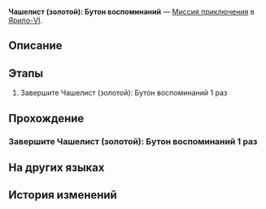 {{Дополнить|Диалоги.}}
{{Миссия Инфобокс
|id              = 4010122
|Название        = 
|Изображение     = Миссия Освоения Чашелист (золотой) Бутон воспоминаний.png
|Тип             = Миссия приключения
|События         = 
|Глава           = 
|Условия         = Завершена [[Миссия приключения]] ''[[Чашелист (золотой): Бутон воспоминаний]]''
|Персонажи       = Первопроходец
|СтартЛокация    = [[Ярило-VI]] — [[Пригородные снежные поля]]
|Локации         = Пригородные снежные поля
|Предыдущая      = 
|Следующая       = 
|Награды         = Разрежённый эфир*3; Кредиты*2 000
}}
'''Чашелист (золотой): Бутон воспоминаний''' — [[Миссия приключения]] в [[Ярило-VI]].

==Описание==
{{Описание|<!--официальное описание из Перекрёстка судеб-->}}

==Этапы==
# Завершите Чашелист (золотой): Бутон воспоминаний 1 раз

==Прохождение==
{{Дополнить}}

===Завершите Чашелист (золотой): Бутон воспоминаний 1 раз===
{{Описание миссии|локация=Пригородные снежные поля|Завершите Чашелист (золотой): Бутон воспоминаний и получите награду}}
{{Диалог Начало}}
{{Диалог Конец}}

==На других языках==
{{На других языках
|en   = Calyx (Golden): Bud of Memories
|zhs  = 「拟造花萼（金）&nbsp;•&nbsp;回忆之蕾」
|zht  = 「擬造花萼（金）•回憶之蕾」
|ja   = 「疑似花萼（金）・回憶の蕾」
|ko   = 「모조 꽃받침(금) • 추억의 봉오리」
|es   = Cáliz (oro): Flor de los recuerdos
|fr   = Calice doré : Bourgeon des Mémoires
|ru   = Чашелист (золотой): Бутон воспоминаний
|th   = Calyx (Golden): ช่อแห่งความทรงจำ
|vi   = "Đài Hoa Nhân Tạo (Vàng) - Nụ Hoa Ký Ức"
|de   = Blütenkelch (Golden): Knospe der Erinnerungen
|id   = "Calyx (Golden): Bud of Memories"
|pt   = Cálice (Dourado): Botão de Memórias
}}

==История изменений==
{{История изменений|2.7}}
